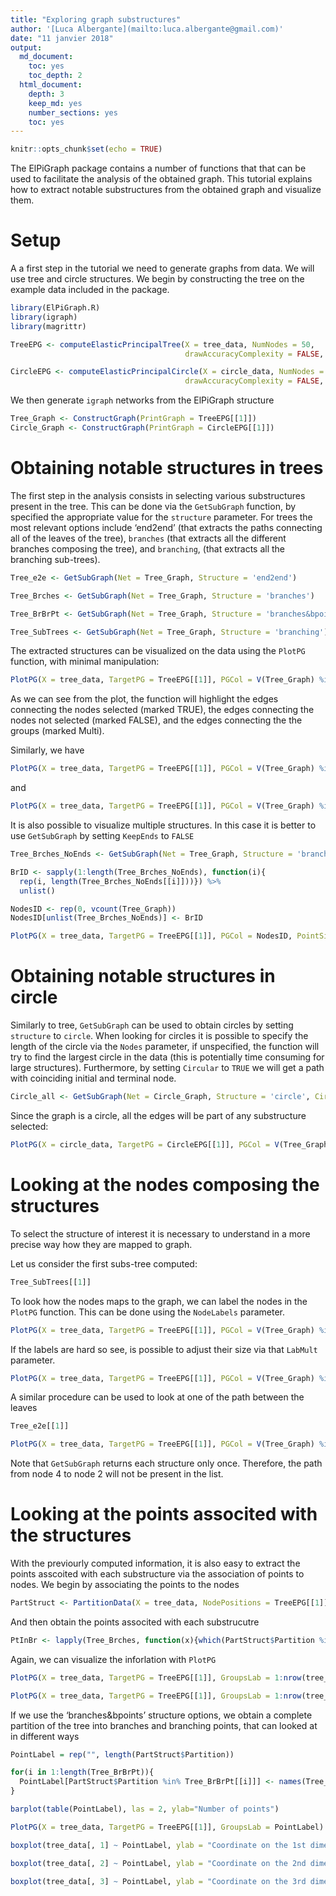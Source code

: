 ```yaml
---
title: "Exploring graph substructures"
author: '[Luca Albergante](mailto:luca.albergante@gmail.com)'
date: "11 janvier 2018"
output:
  md_document:
    toc: yes
    toc_depth: 2
  html_document:
    depth: 3
    keep_md: yes
    number_sections: yes
    toc: yes
---
```


```r
knitr::opts_chunk$set(echo = TRUE)
```

The ElPiGraph package contains a number of functions that that can be used to facilitate the analysis of the obtained graph. This tutorial explains how to extract notable substructures from the obtained graph and visualize them.

# Setup

A a first step in the tutorial we need to generate graphs from data. We will use tree and circle structures. We begin by constructing the tree on the example data included in the package.

```r
library(ElPiGraph.R)
library(igraph)
library(magrittr)

TreeEPG <- computeElasticPrincipalTree(X = tree_data, NumNodes = 50,
                                       drawAccuracyComplexity = FALSE, drawEnergy = FALSE)

CircleEPG <- computeElasticPrincipalCircle(X = circle_data, NumNodes = 40,
                                       drawAccuracyComplexity = FALSE, drawEnergy = FALSE)
```

We then generate `igraph` networks from the ElPiGraph structure

```r
Tree_Graph <- ConstructGraph(PrintGraph = TreeEPG[[1]])
Circle_Graph <- ConstructGraph(PrintGraph = CircleEPG[[1]])
```


# Obtaining notable structures in trees

The first step in the analysis consists in selecting various substructures present in the tree. This can be done via the `GetSubGraph` function, by specified the appropriate value for the `structure` parameter. For trees the most relevant options include 'end2end' (that extracts the paths connecting all of the leaves of the tree), `branches` (that extracts all the different branches composing the tree), and `branching`, (that extracts all the branching sub-trees).

```r
Tree_e2e <- GetSubGraph(Net = Tree_Graph, Structure = 'end2end')

Tree_Brches <- GetSubGraph(Net = Tree_Graph, Structure = 'branches')

Tree_BrBrPt <- GetSubGraph(Net = Tree_Graph, Structure = 'branches&bpoints')

Tree_SubTrees <- GetSubGraph(Net = Tree_Graph, Structure = 'branching')
```

The extracted structures can be visualized on the data using the `PlotPG` function, with minimal manipulation:

```r
PlotPG(X = tree_data, TargetPG = TreeEPG[[1]], PGCol = V(Tree_Graph) %in% Tree_e2e[[1]], PointSize = NA)
```

As we can see from the plot, the function will highlight the edges connecting the nodes selected (marked TRUE), the edges connecting the nodes not selected (marked FALSE), and the edges connecting the the groups (marked Multi).

Similarly, we have
```r
PlotPG(X = tree_data, TargetPG = TreeEPG[[1]], PGCol = V(Tree_Graph) %in% Tree_Brches[[1]], PointSize = NA)
```

and

```r
PlotPG(X = tree_data, TargetPG = TreeEPG[[1]], PGCol = V(Tree_Graph) %in% Tree_SubTrees[[1]], PointSize = NA)
```

It is also possible to visualize multiple structures. In this case it is better to use `GetSubGraph` by setting `KeepEnds` to `FALSE` 

```r
Tree_Brches_NoEnds <- GetSubGraph(Net = Tree_Graph, Structure = 'branches', KeepEnds = FALSE)

BrID <- sapply(1:length(Tree_Brches_NoEnds), function(i){
  rep(i, length(Tree_Brches_NoEnds[[i]]))}) %>%
  unlist()

NodesID <- rep(0, vcount(Tree_Graph))
NodesID[unlist(Tree_Brches_NoEnds)] <- BrID

PlotPG(X = tree_data, TargetPG = TreeEPG[[1]], PGCol = NodesID, PointSize = NA, p.alpha = .05)
```


# Obtaining notable structures in circle

Similarly to tree, `GetSubGraph` can be used to obtain circles by setting `structure` to `circle`. When looking for circles it is possible to specify the length of the circle via the `Nodes` parameter, if unspecified, the function will try to find the largest circle in the data (this is potentially time consuming for large structures). Furthermore, by setting `Circular` to `TRUE` we will get a path with coinciding initial and terminal node.

```r
Circle_all <- GetSubGraph(Net = Circle_Graph, Structure = 'circle', Circular = TRUE)
```

Since the graph is a circle, all the edges will be part of any substructure selected:

```r
PlotPG(X = circle_data, TargetPG = CircleEPG[[1]], PGCol = V(Tree_Graph) %in% Circle_all[[1]], PointSize = NA)
```


# Looking at the nodes composing the structures

To select the structure of interest it is necessary to understand in a more precise way how they are mapped to graph.

Let us consider the first subs-tree computed:

```r
Tree_SubTrees[[1]]
```

To look how the nodes maps to the graph, we can label the nodes in the `PlotPG` function. This can be done using the `NodeLabels` parameter.

```r
PlotPG(X = tree_data, TargetPG = TreeEPG[[1]], PGCol = V(Tree_Graph) %in% Tree_SubTrees[[1]], PointSize = NA, NodeLabels = 1:nrow(TreeEPG[[1]]$NodePositions))
```

If the labels are hard so see, is possible to adjust their size via that `LabMult` parameter.

```r
PlotPG(X = tree_data, TargetPG = TreeEPG[[1]], PGCol = V(Tree_Graph) %in% Tree_SubTrees[[1]], PointSize = NA, NodeLabels = 1:nrow(TreeEPG[[1]]$NodePositions), LabMult = 3)
```


A similar procedure can be used to look at one of the path between the leaves

```r
Tree_e2e[[1]]
```

```r
PlotPG(X = tree_data, TargetPG = TreeEPG[[1]], PGCol = V(Tree_Graph) %in% Tree_e2e[[1]], PointSize = NA, NodeLabels = 1:nrow(TreeEPG[[1]]$NodePositions), LabMult = 3)
```

Note that `GetSubGraph` returns each structure only once. Therefore, the path from node 4 to node 2 will not be present in the list.




# Looking at the points associted with the structures

With the previourly computed information, it is also easy to extract the points asscoited with each substructure via the association of points to nodes. We begin by associating the points to the nodes

```r
PartStruct <- PartitionData(X = tree_data, NodePositions = TreeEPG[[1]]$NodePositions)
```

And then obtain the points associted with each substrucutre

```r
PtInBr <- lapply(Tree_Brches, function(x){which(PartStruct$Partition %in% x)})
```

Again, we can visualize the inforlation with `PlotPG`

```r
PlotPG(X = tree_data, TargetPG = TreeEPG[[1]], GroupsLab = 1:nrow(tree_data) %in% PtInBr[[1]])
```


```r
PlotPG(X = tree_data, TargetPG = TreeEPG[[1]], GroupsLab = 1:nrow(tree_data) %in% PtInBr[[3]])
```

If we use the 'branches&bpoints' structure options, we obtain a complete partition of the tree into branches and branching points, that can looked at in different ways

```r
PointLabel = rep("", length(PartStruct$Partition))

for(i in 1:length(Tree_BrBrPt)){
  PointLabel[PartStruct$Partition %in% Tree_BrBrPt[[i]]] <- names(Tree_BrBrPt)[i]
}

barplot(table(PointLabel), las = 2, ylab="Number of points")
```

```r
PlotPG(X = tree_data, TargetPG = TreeEPG[[1]], GroupsLab = PointLabel)
```

```r
boxplot(tree_data[, 1] ~ PointLabel, ylab = "Coordinate on the 1st dimension", las = 2)
```

```r
boxplot(tree_data[, 2] ~ PointLabel, ylab = "Coordinate on the 2nd dimension", las = 2)
```



```r
boxplot(tree_data[, 3] ~ PointLabel, ylab = "Coordinate on the 3rd dimension", las = 2)
```



